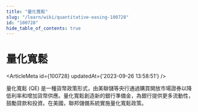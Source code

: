 ```yaml
---
title: "量化寬鬆"
slug: "/learn/wiki/quantitative-easing-100728"
id: "100728"
hide_table_of_contents: true
---
```



# 量化寬鬆

<ArticleMeta id={100728} updatedAt={'2023-09-26 13:58:51'} />
<div className='border-solid border-b border-t-0 my-4 border-[var(--ifm-color-gray-300)]' />

量化寬鬆 (QE) 是一種貨幣政策形式，由美聯儲等央行通過購買開放市場證券以降低利率和增加貨幣供應。量化寬鬆創造新的銀行準備金，為銀行提供更多流動性，鼓勵貸款和投資。在美國，聯邦儲備系統實施量化寬鬆政策。
